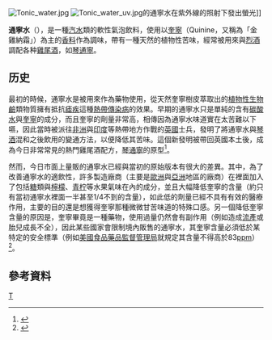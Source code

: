 {{noteTA
|G1 = Food
}}
[[File:Tonic_water.jpg|thumb]]
[[File:Tonic_water_uv.jpg|thumb]]的通寧水在紫外線的照射下發出螢光]]

'''通寧水'''（{{lang-en|tonic water}}），是一種[[汽水|汽水]]類的軟性氣泡飲料，使用以[[奎寧|奎寧]]（Quinine，又稱為「金雞納霜」）為主的[[香料|香料]]作為調味，帶有一種天然的植物性苦味，經常被用來與[[烈酒|烈酒]]調配各种[[雞尾酒|雞尾酒]]，如[[琴酒#琴通寧|琴通寧]]。

== 历史 ==
最初的時候，通寧水是被用來作為藥物使用，從天然奎寧樹皮萃取出的[[植物性生物鹼|植物性生物鹼]]類物質擁有抵抗[[瘧疾|瘧疾]]這種[[熱帶|熱帶]][[傳染病|傳染病]]的效果。早期的通寧水只是單純的含有[[碳酸水|碳酸水]]與[[奎寧|奎寧]]的成分，而且奎寧的劑量非常高，相傳因為通寧水味道實在太苦難以下嚥，因此當時被派往[[非洲|非洲]]與[[印度|印度]]等熱帶地方作戰的[[英國|英國]]士兵，發明了將通寧水與[[琴酒|琴酒]]混和之後飲用的變通方法，以便降低其苦味。這個新發明被帶回英國本土後，成為今日非常常見的熱門雞尾酒配方，[[琴通寧|琴通寧]]的原型<ref>{{cite web|last=Raustiala|first=Kal|title=The Imperial Cocktail|url=http://www.slate.com/articles/health_and_science/foreigners/2013/08/gin_and_tonic_kept_the_british_empire_healthy_the_drink_s_quinine_powder.single.html|work=[[Slate_(magazine)|Slate]]|publisher=[[The_Slate_Group|The Slate Group]]|accessdate=30 August 2013|archive-date=2013-08-28|archive-url=https://web.archive.org/web/20130828120157/http://www.slate.com/articles/health_and_science/foreigners/2013/08/gin_and_tonic_kept_the_british_empire_healthy_the_drink_s_quinine_powder.single.html|dead-url=no}}</ref>。

然而，今日市面上量販的通寧水已經與當初的原始版本有很大的差異。其中，為了改善通寧水的適飲性，許多製造廠商（主要是[[歐洲|歐洲]]與[[亞洲|亞洲]]地區的廠商）在裡面加入了包括[[糖|糖]]類與[[檸檬|檸檬]]、[[青柠|青柠]]等水果氣味在內的成分，並且大幅降低奎寧的含量（約只有當初通寧水裡面一半甚至1/4不到的含量），如此低的劑量已經不具有有效的醫療作用，主要的目的還是想獲得奎寧那種微微甘苦味道的特殊口感。另一個降低奎寧含量的原因是，奎寧畢竟是一種藥物，使用過量仍然會有副作用（例如造成[[流產|流產]]或胎兒成長不全），因此某些國家會限制境內販售的通寧水，其奎寧含量必須低於某特定的安全標準（例如[[美國食品藥品監督管理局|美國食品藥品監督管理局]]就規定其含量不得高於83[[百萬分率|ppm]]）<ref>{{cite web |url=http://edocket.access.gpo.gov/cfr_2008/aprqtr/pdf/21cfr172.575.pdf |title=21 CFR §172.575 Quinine. |accessdate=15 December 2008 |archive-date=2009-04-19 |archive-url=https://web.archive.org/web/20090419060805/http://edocket.access.gpo.gov/cfr_2008/aprqtr/pdf/21cfr172.575.pdf |dead-url=no }}</ref>。

== 參考資料 ==
{{reflist}}

[[Category:软饮料|T]]